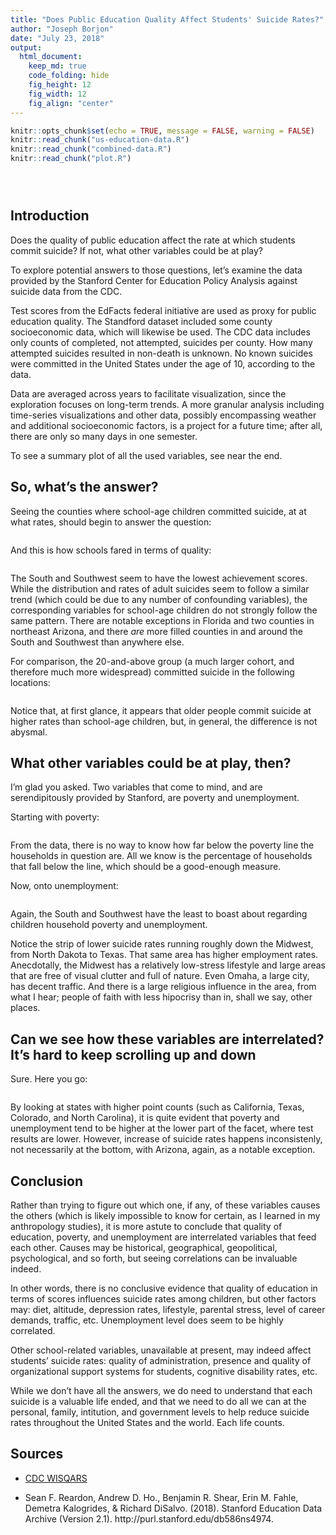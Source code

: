 ```yaml
---
title: "Does Public Education Quality Affect Students' Suicide Rates?"
author: "Joseph Borjon"
date: "July 23, 2018"
output:
  html_document:
    keep_md: true
    code_folding: hide
    fig_height: 12
    fig_width: 12
    fig_align: "center"
---
```


```r
knitr::opts_chunk$set(echo = TRUE, message = FALSE, warning = FALSE)
knitr::read_chunk("us-education-data.R")
knitr::read_chunk("combined-data.R")
knitr::read_chunk("plot.R")
```

```r
```

```r
```

```r
```


## Introduction

Does the quality of public education affect the rate at which students commit suicide? If not, what other variables could be at play?

To explore potential answers to those questions, let's examine the data provided by the Stanford Center for Education Policy Analysis against suicide data from the CDC.

Test scores from the EdFacts federal initiative are used as proxy for public education quality. The Standford dataset included some county socioeconomic data, which will likewise be used. The CDC data includes only counts of completed, not attempted, suicides per county. How many attempted suicides resulted in non-death is unknown. No known suicides were committed in the United States under the age of 10, according to the data.

Data are averaged across years to facilitate visualization, since the exploration focuses on long-term trends. A more granular analysis including time-series visualizations and other data, possibly encompassing weather and additional socioeconomic factors, is a project for a future time; after all, there are only so many days in one semester.

To see a summary plot of all the used variables, see near the end.


## So, what's the answer?

Seeing the counties where school-age children committed suicide, at at what rates, should begin to answer the question:

```r
```


And this is how schools fared in terms of quality:

```r
```


The South and Southwest seem to have the lowest achievement scores. While the distribution and rates of adult suicides seem to follow a similar trend (which could be due to any number of confounding variables), the corresponding variables for school-age children do not strongly follow the same pattern. There are notable exceptions in Florida and two counties in northeast Arizona, and there *are* more filled counties in and around the South and Southwest than anywhere else.

For comparison, the 20-and-above group (a much larger cohort, and therefore much more widespread) committed suicide in the following locations:

```r
```


Notice that, at first glance, it appears that older people commit suicide at higher rates than school-age children, but, in general, the difference is not abysmal.


## What other variables could be at play, then?

I'm glad you asked. Two variables that come to mind, and are serendipitously provided by Stanford, are poverty and unemployment.

Starting with poverty:

```r
```


From the data, there is no way to know how far below the poverty line the households in question are. All we know is the percentage of households that fall below the line, which should be a good-enough measure.


Now, onto unemployment:

```r
```


Again, the South and Southwest have the least to boast about regarding children household poverty and unemployment.

Notice the strip of lower suicide rates running roughly down the Midwest, from North Dakota to Texas. That same area has higher employment rates. Anecdotally, the Midwest has a relatively low-stress lifestyle and large areas that are free of visual clutter and full of nature. Even Omaha, a large city, has decent traffic. And there is a large religious influence in the area, from what I hear; people of faith with less hipocrisy than in, shall we say, other places.


## Can we see how these variables are interrelated? It's hard to keep scrolling up and down

Sure. Here you go:

```r
```


By looking at states with higher point counts (such as California, Texas, Colorado, and North Carolina), it is quite evident that poverty and unemployment tend to be higher at the lower part of the facet, where test results are lower. However, increase of suicide rates happens inconsistenly, not necessarily at the bottom, with Arizona, again, as a notable exception.


## Conclusion

Rather than trying to figure out which one, if any, of these variables causes the others (which is likely impossible to know for certain, as I learned in my anthropology studies), it is more astute to conclude that quality of education, poverty, and unemployment are interrelated variables that feed each other. Causes may be historical, geographical, geopolitical, psychological, and so forth, but seeing correlations can be invaluable indeed.

In other words, there is no conclusive evidence that quality of education in terms of scores influences suicide rates among children, but other factors may: diet, altitude, depression rates, lifestyle, parental stress, level of career demands, traffic, etc. Unemployment level does seem to be highly correlated.

Other school-related variables, unavailable at present, may indeed affect students' suicide rates: quality of administration, presence and quality of organizational support systems for students, cognitive disability rates, etc.

While we don't have all the answers, we do need to understand that each suicide is a valuable life ended, and that we need to do all we can at the personal, family, intitution, and government levels to help reduce suicide rates throughout the United States and the world. Each life counts.


## Sources

  * [CDC WISQARS](https://wisqars.cdc.gov:8443/cdcMapFramework/mapModuleInterface.jsp)

  * Sean F. Reardon, Andrew D. Ho., Benjamin R. Shear, Erin M. Fahle, Demetra Kalogrides, & Richard DiSalvo. (2018). Stanford Education Data Archive (Version 2.1). http://purl.stanford.edu/db586ns4974.
